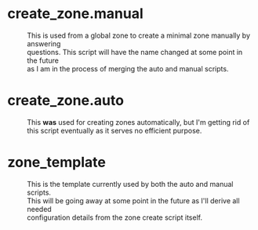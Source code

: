 = create_zone.manual =
: This is used from a global zone to create a minimal zone manually by answering
: questions.  This script will have the name changed at some point in the future
: as I am in the process of merging the auto and manual scripts.

= create_zone.auto =
: This '''was''' used for creating zones automatically, but I'm getting rid of
: this script eventually as it serves no efficient purpose.

= zone_template =
: This is the template currently used by both the auto and manual scripts.
: This will be going away at some point in the future as I'll derive all needed
: configuration details from the zone create script itself.
